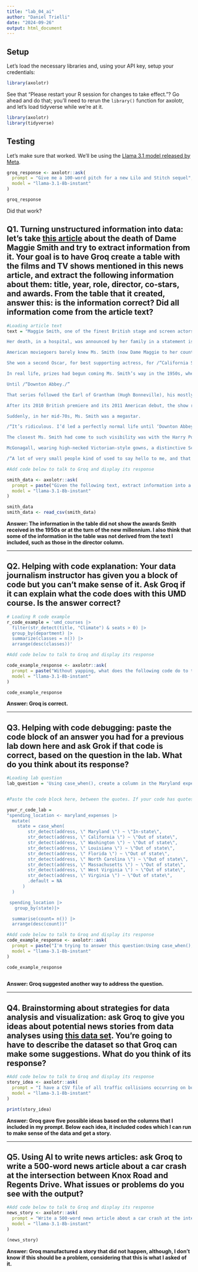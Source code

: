```yaml
---
title: "lab_04_ai"
author: "Daniel Trielli"
date: "2024-09-26"
output: html_document
---
```


## Setup

Let's load the necessary libraries and, using your API key, setup your credentials:

```r
library(axolotr)
```

See that "Please restart your R session for changes to take effect."? Go ahead and do that; you'll need to rerun the `library()` function for axolotr, and let's load tidyverse while we're at it.\

```r
library(axolotr)
library(tidyverse)
```

## Testing

Let's make sure that worked. We'll be using the [Llama 3.1 model released by Meta](https://ai.meta.com/blog/meta-llama-3-1/).

```r
groq_response <- axolotr::ask(
  prompt = "Give me a 100-word pitch for a new Lilo and Stitch sequel",
  model = "llama-3.1-8b-instant"
)

groq_response
```

Did that work?

## Q1. Turning unstructured information into data: let's take [this article](https://www.nytimes.com/2024/09/27/arts/maggie-smith-dead.html) about the death of Dame Maggie Smith and try to extract information from it. Your goal is to have Groq create a table with the films and TV shows mentioned in this news article, and extract the following information about them: title, year, role, director, co-stars, and awards. From the table that it created, answer this: is the information correct? Did all information come from the article text?

```r
#Loading article text
text = "Maggie Smith, one of the finest British stage and screen actors of her generation, whose award-winning roles ranged from a freethinking Scottish schoolteacher in /“The Prime of Miss Jean Brodie/” to the acid-tongued dowager countess on /“Downton Abbey,/” died on Friday in London. She was 89.

Her death, in a hospital, was announced by her family in a statement issued by a publicist. The statement gave no cause of death.

American moviegoers barely knew Ms. Smith (now Dame Maggie to her countrymen) when she starred in /“The Prime of Miss Jean Brodie/” (1969), about a 1930s girls’-school teacher who dared to have progressive social views — and a love life. Vincent Canby’s review in The New York Times described her performance as /“a staggering amalgam of counterpointed moods, switches in voice levels and obliquely stated emotions, all of which are precisely right./” It brought her the Academy Award for best actress.

She won a second Oscar, for best supporting actress, for /“California Suite/” (1978), based on Neil Simon’s stage comedy. Her character, a British actress attending the Oscars with her bisexual husband (Michael Caine), has a disappointing evening at the ceremony and a bittersweet night in bed.

In real life, prizes had begun coming Ms. Smith’s way in the 1950s, when at 20 she won her first Evening Standard Award. By the turn of the millennium, she had the two Oscars, two Tonys, two Golden Globes, half a dozen Baftas (British Academy of Film and Television Awards) and scores of nominations. Yet she could go almost anywhere unrecognized.

Until /“Downton Abbey./”

That series followed the Earl of Grantham (Hugh Bonneville), his mostly aristocratic family and his troubled household staff at their grand Jacobean mansion as the world around them, between 1912 and 1925, refused to stand still.

After its 2010 British premiere and its 2011 American debut, the show ran six seasons. Its breakout star, from the beginning, was Ms. Smith, playing Lord Grantham’s elderly and still stubbornly Victorian widowed mother, Violet Crawley, the dowager countess. She disapproved of electric lights, was unfamiliar with the word /“weekend/” and never met a person or situation she couldn’t ridicule with withering imperiousness. When her daughter-in-law considered sending a younger relative for a stay in New York, Lady Violet objected: /“Oh, I don’t think things are quite that desperate./”

Suddenly, in her mid-70s, Ms. Smith was a megastar.

/“It’s ridiculous. I’d led a perfectly normal life until ‘Downton Abbey,’ /” she told Mark Lawson at the B.F.I. and Radio Times Festival in 2017, adding later: /“Nobody knew who the hell I was./”

The closest Ms. Smith had come to such visibility was with the Harry Potter movies. She was Minerva McGonagall, the Hogwarts School’s stern but fearless transformation teacher, in seven of the eight films, from /“Harry Potter: The Sorceror’s Stone/” (2001) to /“Harry Potter: The Deathly Hallows Part 2/” (2011).

McGonagall, wearing high-necked Victorian-style gowns, a distinctive Scottish brooch, and upswept hair beneath a tall, black witch’s hat, was a striking onscreen presence. Yet Ms. Smith did not find herself constantly pursued in public, except by children.

/“A lot of very small people kind of used to say hello to me, and that was nice,/” she recalled on /“The Graham Norton Show/” in 2015. One boy carefully asked her, /“Were you really a cat?/”)"
```

```r
#Add code below to talk to Groq and display its response

smith_data <- axolotr::ask(
  prompt = paste("Given the following text, extract information into a CSV file with the following structure, including these variable headers, with no yapping and do not include the first sentence of the response: title, year, role, director, co-stars,awards", text),
  model = "llama-3.1-8b-instant"
)

smith_data
smith_data <- read_csv(smith_data)

```

**Answer: The information in the table did not show the awards Smith received in the 1950s or at the turn of the new millennium. I also think that some of the information in the table was not derived from the text I included, such as those in the director column.**

------------------------------------------------------------------------

## Q2. Helping with code explanation: Your data journalism instructor has given you a block of code but you can't make sense of it. Ask Groq if it can explain what the code does with this UMD course. Is the answer correct?

```r
# Loading R code example
r_code_example = 'umd_courses |>
  filter(str_detect(title, "Climate") & seats > 0) |>
  group_by(department) |>
  summarize(classes = n()) |>
  arrange(desc(classes))'
```

```r
#Add code below to talk to Groq and display its response

code_example_response <- axolotr::ask(
  prompt = paste("Without yapping, what does the following code do to the umd_course dataframe?", r_code_example),
  model = "llama-3.1-8b-instant"
)

code_example_response


```

**Answer: Groq is correct.**

------------------------------------------------------------------------

## Q3. Helping with code debugging: paste the code block of an answer you had for a previous lab down here and ask Grok if that code is correct, based on the question in the lab. What do you think about its response?

```r
#Loading lab question
lab_question = 'Using case_when(), create a column in the Maryland expenses data called spending_location indicating whether each record indicated money spent in Maryland or outside Maryland, based on the address column of the \'maryland_expenses\' dataset. For records that are in Maryland, make the new column\'s value \"In-state\" and for the others, make it \"Out of state\". Then write code that shows the total amount of money spent in each category and describe the results. You can do this in one statement or break it up into two statements (saving the new column to your dataframe).'


#Paste the code block here, between the quotes. If your code has quotes or single quotes, you have to add a \ before each one so R doesn't break.

your_r_code_lab =
"spending_location <- maryland_expenses |>
  mutate(
    state = case_when(
        str_detect(address, \" Maryland \") ~ \"In-state\",
        str_detect(address, \" California \") ~ \"Out of state\",
        str_detect(address, \" Washington \") ~ \"Out of state\",
        str_detect(address, \" Louisiana \") ~ \"Out of state\",
        str_detect(address, \" Florida \") ~ \"Out of state\",
        str_detect(address, \" North Carolina \") ~ \"Out of state\",
        str_detect(address, \" Massachusetts \") ~ \"Out of state\",
        str_detect(address, \" West Virginia \") ~ \"Out of state\",
        str_detect(address, \" Virginia \") ~ \"Out of state\",
        .default = NA
      )
  )

 spending_location |>
   group_by(state)|>

  summarise(count= n()) |>
  arrange(desc(count))"


```

```r
#Add code below to talk to Groq and display its response
code_example_response <- axolotr::ask(
  prompt = paste("I'm trying to answer this question:Using case_when(), create a column in the Maryland expenses data called spending_location indicating whether each record indicated money spent in Maryland or outside Maryland, based on the address column of the \'maryland_expenses\' dataset. For records that are in Maryland, make the new column\'s value \"In-state\" and for the others, make it \"Out of state\". Then write code that shows the total amount of money spent in each category and describe the results. You can do this in one statement or break it up into two statements. Is the following code correct, Groq?", your_r_code_lab),
  model = "llama-3.1-8b-instant"
)

code_example_response
 
```

**Answer: Groq suggested another way to address the question.**

------------------------------------------------------------------------

## Q4. Brainstorming about strategies for data analysis and visualization: ask Groq to give you ideas about potential news stories from data analyses using [this data set](https://data.montgomerycountymd.gov/Public-Safety/Crash-Reporting-Incidents-Data/bhju-22kf/about_data). You're going to have to describe the dataset so that Groq can make some suggestions. What do you think of its response?

```r
#Add code below to talk to Groq and display its response
story_idea <- axolotr::ask(
  prompt = "I have a CSV file of all traffic collisions occurring on both county and local highways in Montgomery county. Without yapping and using R and the tidyverse, suggest some ways that I could find patterns in the data, using these variables: local case number, ACRD report type, crash date and time, crash date and time. Use the new-style pipe operator (|>) in any code examples",
  model = "llama-3.1-8b-instant"
)

print(story_idea)

```

**Answer: Groq gave five possible ideas based on the columns that I included in my prompt. Below each idea, it included codes which I can run to make sense of the data and get a story.**

------------------------------------------------------------------------

## Q5. Using AI to write news articles: ask Groq to write a 500-word news article about a car crash at the intersection between Knox Road and Regents Drive. What issues or problems do you see with the output?

```r
#Add code below to talk to Groq and display its response
news_story <- axolotr::ask(
  prompt = "Write a 500-word news article about a car crash at the intersection between Knox Road and Regents Drive",
  model = "llama-3.1-8b-instant"
)

(news_story)

```

**Answer: Groq manufactured a story that did not happen, although, I don't know if this should be a problem, considering that this is what I asked of it.**

